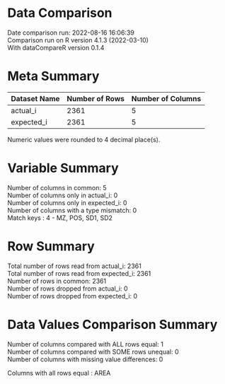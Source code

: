 
Data Comparison
===============

Date comparison run: 2022-08-16 16:06:39  
Comparison run on R version 4.1.3 (2022-03-10)  
With dataCompareR version 0.1.4  


Meta Summary
============


|Dataset Name |Number of Rows |Number of Columns |
|:------------|:--------------|:-----------------|
|actual_i     |2361           |5                 |
|expected_i   |2361           |5                 |

Numeric values were rounded to 4 decimal place(s).

Variable Summary
================

Number of columns in common: 5  
Number of columns only in actual_i: 0  
Number of columns only in expected_i: 0  
Number of columns with a type mismatch: 0  
Match keys : 4   - MZ, POS, SD1, SD2



Row Summary
===========

Total number of rows read from actual_i: 2361  
Total number of rows read from expected_i: 2361    
Number of rows in common: 2361  
Number of rows dropped from actual_i: 0  
Number of rows dropped from  expected_i: 0  


Data Values Comparison Summary
==============================

Number of columns compared with ALL rows equal: 1  
Number of columns compared with SOME rows unequal: 0  
Number of columns with missing value differences: 0  

Columns with all rows equal : AREA

